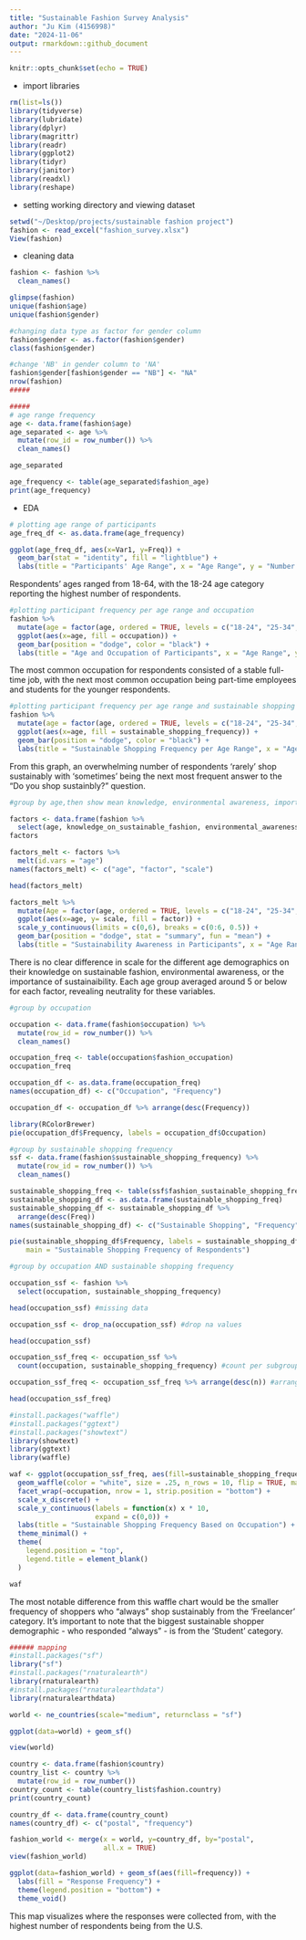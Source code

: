 ```yaml
---
title: "Sustainable Fashion Survey Analysis"
author: "Ju Kim (4156998)"
date: "2024-11-06"
output: rmarkdown::github_document
---
```


```r
knitr::opts_chunk$set(echo = TRUE)
```

- import libraries
```r
rm(list=ls())
library(tidyverse)
library(lubridate)
library(dplyr)
library(magrittr)
library(readr)
library(ggplot2)
library(tidyr)
library(janitor)
library(readxl)
library(reshape)
```

- setting working directory and viewing dataset
```r
setwd("~/Desktop/projects/sustainable fashion project")
fashion <- read_excel("fashion_survey.xlsx")
View(fashion)
```

- cleaning data
```r
fashion <- fashion %>%
  clean_names()

glimpse(fashion)
unique(fashion$age)
unique(fashion$gender)

#changing data type as factor for gender column
fashion$gender <- as.factor(fashion$gender)
class(fashion$gender)

#change 'NB' in gender column to 'NA'
fashion$gender[fashion$gender == "NB"] <- "NA"
nrow(fashion)
#####

#####
# age range frequency
age <- data.frame(fashion$age)
age_separated <- age %>%
  mutate(row_id = row_number()) %>%
  clean_names()

age_separated

age_frequency <- table(age_separated$fashion_age)
print(age_frequency)
```
- EDA
```r
# plotting age range of participants
age_freq_df <- as.data.frame(age_frequency)

ggplot(age_freq_df, aes(x=Var1, y=Freq)) +
  geom_bar(stat = "identity", fill = "lightblue") +
  labs(title = "Participants' Age Range", x = "Age Range", y = "Number of Participants")
```
Respondents' ages ranged from 18-64, with the 18-24 age category reporting the highest number of respondents.

```r
#plotting participant frequency per age range and occupation
fashion %>%
  mutate(age = factor(age, ordered = TRUE, levels = c("18-24", "25-34", "35-44", "45-54", "55-64"))) %>%
  ggplot(aes(x=age, fill = occupation)) +
  geom_bar(position = "dodge", color = "black") + 
  labs(title = "Age and Occupation of Participants", x = "Age Range", y = "Number of Participants", fill = "Occupation")
```
The most common occupation for respondents consisted of a stable full-time job, with the next most common occupation being part-time employees and students for the younger respondents.

```r
#plotting participant frequency per age range and sustainable shopping frequency
fashion %>%
  mutate(age = factor(age, ordered = TRUE, levels = c("18-24", "25-34", "35-44", "45-54", "55-64"))) %>%
  ggplot(aes(x=age, fill = sustainable_shopping_frequency)) +
  geom_bar(position = "dodge", color = "black") + 
  labs(title = "Sustainable Shopping Frequency per Age Range", x = "Age Range", y = "Number of Participants", fill = "Sustainable Shopping")
```
From this graph, an overwhelming number of respondents 'rarely' shop sustainably with 'sometimes' being the next most frequent answer to the "Do you shop sustainbly?" question. 

```r
#group by age,then show mean knowledge, environmental awareness, importance, 

factors <- data.frame(fashion %>%
  select(age, knowledge_on_sustainable_fashion, environmental_awareness, importance_of_sustainability))
factors

factors_melt <- factors %>%
  melt(id.vars = "age")
names(factors_melt) <- c("age", "factor", "scale")

head(factors_melt)

factors_melt %>%
  mutate(Age = factor(age, ordered = TRUE, levels = c("18-24", "25-34", "35-44", "45-54", "55-64"))) %>%
  ggplot(aes(x=age, y= scale, fill = factor)) +
  scale_y_continuous(limits = c(0,6), breaks = c(0:6, 0.5)) +
  geom_bar(position = "dodge", stat = "summary", fun = "mean") +
  labs(title = "Sustainability Awareness in Participants", x = "Age Range", y = "1-10 Scale", fill = "Factors")
```
There is no clear difference in scale for the different age demographics on their knowledge on sustainable fashion, environmental awareness, or the importance of sustainaibility. Each age group averaged around 5 or below for each factor, revealing neutrality for these variables. 
```r
#group by occupation

occupation <- data.frame(fashion$occupation) %>%
  mutate(row_id = row_number()) %>%
  clean_names()

occupation_freq <- table(occupation$fashion_occupation)
occupation_freq

occupation_df <- as.data.frame(occupation_freq)
names(occupation_df) <- c("Occupation", "Frequency")

occupation_df <- occupation_df %>% arrange(desc(Frequency))

library(RColorBrewer)
pie(occupation_df$Frequency, labels = occupation_df$Occupation)
```

```r
#group by sustainable shopping frequency
ssf <- data.frame(fashion$sustainable_shopping_frequency) %>%
  mutate(row_id = row_number()) %>%
  clean_names()

sustainable_shopping_freq <- table(ssf$fashion_sustainable_shopping_frequency)  
sustainable_shopping_df <- as.data.frame(sustainable_shopping_freq)
sustainable_shopping_df <- sustainable_shopping_df %>%
  arrange(desc(Freq))
names(sustainable_shopping_df) <- c("Sustainable Shopping", "Frequency")

pie(sustainable_shopping_df$Frequency, labels = sustainable_shopping_df$`Sustainable Shopping`,
    main = "Sustainable Shopping Frequency of Respondents")
```
```r
#group by occupation AND sustainable shopping frequency

occupation_ssf <- fashion %>%
  select(occupation, sustainable_shopping_frequency)

head(occupation_ssf) #missing data

occupation_ssf <- drop_na(occupation_ssf) #drop na values

head(occupation_ssf)

occupation_ssf_freq <- occupation_ssf %>%
  count(occupation, sustainable_shopping_frequency) #count per subgroup

occupation_ssf_freq <- occupation_ssf_freq %>% arrange(desc(n)) #arrange by desc order

head(occupation_ssf_freq)

#install.packages("waffle")
#install.packages("ggtext")
#install.packages("showtext")
library(showtext)
library(ggtext)
library(waffle)

waf <- ggplot(occupation_ssf_freq, aes(fill=sustainable_shopping_frequency, values = n)) +
  geom_waffle(color = "white", size = .25, n_rows = 10, flip = TRUE, make_proportional = TRUE) +
  facet_wrap(~occupation, nrow = 1, strip.position = "bottom") +
  scale_x_discrete() +
  scale_y_continuous(labels = function(x) x * 10,
                     expand = c(0,0)) +
  labs(title = "Sustainable Shopping Frequency Based on Occupation") +
  theme_minimal() + 
  theme(
    legend.position = "top",
    legend.title = element_blank()
  )

waf
```
The most notable difference from this waffle chart would be the smaller frequency of shoppers who "always" shop sustainably from the 'Freelancer' category. It's important to note that the biggest sustainable shopper demographic - who responded "always" - is from the 'Student' category. 

```r
###### mapping
#install.packages("sf")
library("sf")
#install.packages("rnaturalearth")
library(rnaturalearth)
#install.packages("rnaturalearthdata")
library(rnaturalearthdata)

world <- ne_countries(scale="medium", returnclass = "sf")

ggplot(data=world) + geom_sf()

view(world)

country <- data.frame(fashion$country)
country_list <- country %>%
  mutate(row_id = row_number())
country_count <- table(country_list$fashion.country)
print(country_count)

country_df <- data.frame(country_count)
names(country_df) <- c("postal", "frequency")

fashion_world <- merge(x = world, y=country_df, by="postal",
                       all.x = TRUE)
view(fashion_world)

ggplot(data=fashion_world) + geom_sf(aes(fill=frequency)) +
  labs(fill = "Response Frequency") +
  theme(legend.position = "bottom") +
  theme_void()
```
This map visualizes where the responses were collected from, with the highest number of respondents being from the U.S.
